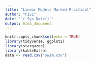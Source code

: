 ```yaml
---
title: "Linear Models Marked Practical"
author: "P151"
date: "`r Sys.Date()`"
output: html_document
---
```


```r
knitr::opts_chunk$set(echo = TRUE)
library(tidyverse, ggplot2)
library(stargazer)
library(kableExtra)
data <- read.csv("swim.csv")
```


